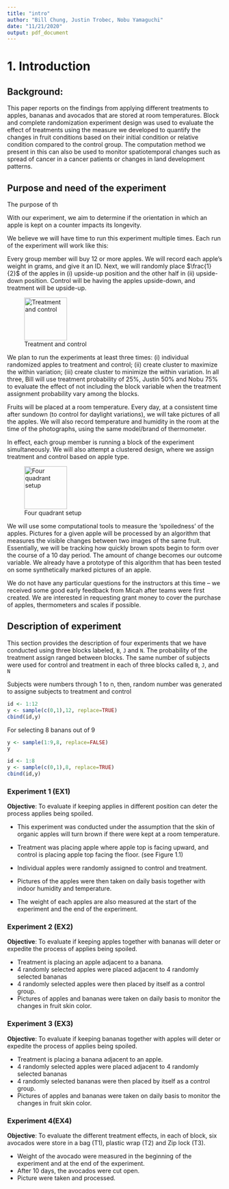 ```yaml
---
title: "intro"
author: "Bill Chung, Justin Trobec, Nobu Yamaguchi"
date: "11/21/2020"
output: pdf_document
---
```



# 1. Introduction

## Background:

This paper reports on the findings from applying different treatments to apples, bananas and avocados that are stored at room temperatures.  Block and complete randomization experiment design was used to evaluate the effect of treatments using the measure we developed to quantify the changes in fruit conditions based on their initial condition or relative condition compared to the control group.  The computation method we present in this can also be used to monitor spatiotemporal changes such as spread of cancer in a cancer patients or changes in land development patterns.


## Purpose and need of the experiment

The purpose of th

With our experiment, we aim to determine if the orientation in which an apple is kept on a counter impacts its longevity.

We believe we will have time to run this experiment multiple times. Each run of the experiment will work like this:

Every group member will buy 12 or more apples. We will record each apple's weight in grams, and give it an ID. Next, we will randomly place $\frac{1}{2}$ of the apples in (i) upside-up position and the other half in (ii) upside-down position.  Control will be having the apples upside-down, and treatment will be upside-up.

![Treatment and control](ApplePicture/fig/slide2.jpg){height=100}

We plan to run the experiments at least three times: (i) individual randomized apples to treatment and control; (ii) create cluster to maximize the within variation; (iii) create cluster to minimize the within variation. In all three, Bill will use treatment probability of 25%, Justin 50% and Nobu 75% to evaluate the effect of not including the block variable when the treatment assignment probability vary among the blocks.

Fruits will be placed at a room temperature. Every day, at a consistent time after sundown (to control for daylight variations), we will take pictures of all the apples. We will also record temperature and humidity in the room at the time of the photographs, using the same model/brand of thermometer.

In effect, each group member is running a block of the experiment simultaneously. We will also attempt a clustered design, where we assign treatment and control based on apple type.

![Four quadrant setup](ApplePicture/fig/slide3.jpg){height=100}

We will use some computational tools to measure the 'spoiledness' of the apples. Pictures for a given apple will be processed by an algorithm that measures the visible changes between two images of the same fruit. Essentially, we will be tracking how quickly brown spots begin to form over the course of a 10 day period. The amount of change becomes our outcome variable. We already have a prototype of this algorithm that has been tested on some synthetically marked pictures of an apple.

We do not have any particular questions for the instructors at this time -- we received some good early feedback from Micah after teams were first created. We are interested in requesting grant money to cover the purchase of apples, thermometers and scales if possible.


## Description of experiment 

This section provides the description of four experiments that we have conducted using three blocks labeled, `B`, `J` and `N`.  The probability of the treatment assign ranged between blocks. The same number of subjects were used for control and treatment in each of three blocks called `B`, `J`, and `N`

Subjects were numbers through 1 to n, then, random number was generated to 
assigne subjects to treatment and control

```r
id <- 1:12
y <- sample(c(0,1),12, replace=TRUE)
cbind(id,y)
```

For selecting 8 banans out of 9

```r
y <- sample(1:9,8, replace=FALSE)
y
```

```r
id <- 1:8
y <- sample(c(0,1),8, replace=TRUE)
cbind(id,y)
```


### Experiment 1 (EX1)

**Objective**: To evaluate if keeping applies in different position can deter the process applies being spoiled. 

  -	This experiment was conducted under the assumption that the skin of organic 
  apples will turn brown if there were kept at a room temperature.

  -	Treatment was placing apple where apple top is facing upward, and control 
  is placing apple top facing the floor. (see Figure 1.1)

  -	Individual apples were randomly assigned to control and treatment.  
  - Pictures of the apples were then taken on daily basis together with indoor humidity
  and temperature.  
  - The weight of each apples are also measured at the start of the experiment 
  and the end of the experiment.  

### Experiment 2 (EX2)

**Objective**: To evaluate if keeping apples together with bananas will deter or
expedite the process of applies being spoiled.

  -	Treatment is placing an apple adjacent to a banana. 
  -	4 randomly selected apples were placed adjacent to 4 randomly selected bananas
  -	4 randomly selected apples were then placed by itself as a control group.
  -	Pictures of apples and bananas were taken on daily basis to monitor the changes in
  fruit skin color.   

### Experiment 3 (EX3)

**Objective**: To evaluate if keeping bananas together with apples will deter or expedite the process of applies being spoiled.

  -	Treatment is placing a banana adjacent to an apple. 
  -	4 randomly selected apples were placed adjacent to 4 randomly selected bananas
  -	4 randomly selected bananas were then placed by itself as a control group.
  -	Pictures of apples and bananas were taken on daily basis to monitor the 
  changes in fruit skin color.   

### Experiment 4(EX4)

**Objective**: To evaluate the different treatment effects, in each of block, six
avocados were store in a bag (T1), plastic wrap (T2) and Zip lock (T3).  

  -	Weight of the avocado were measured in the beginning of the experiment and at the
  end of the experiment.
  -	After 10 days, the avocados were cut open. 
  -	Picture were taken and processed.